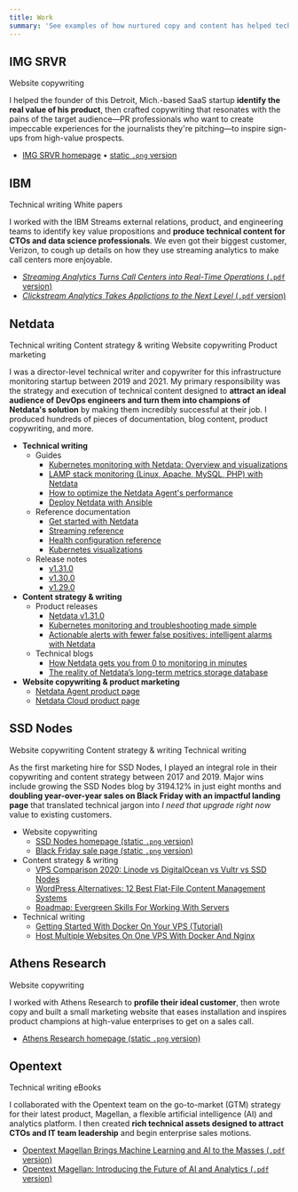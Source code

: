 ```yaml
---
title: Work
summary: 'See examples of how nurtured copy and content has helped tech brands clarify their message and fuel their growth.'
---
```


## IMG SRVR

<Tags>
  <Tag>Website copywriting</Tag>
</Tags>

I helped the founder of this Detroit, Mich.-based SaaS startup **identify the real value of his product**, then crafted copywriting that resonates with the pains of the target audience&mdash;PR professionals who want to create impeccable
experiences for the journalists they're pitching&mdash;to inspire sign-ups from high-value prospects.

- [IMG SRVR homepage](https://imgsrvr.net/) • [static `.png` version](/work/img-srvr_homepage-full.png)

## IBM

<Tags>
  <Tag>Technical writing</Tag>
  <Tag>White papers</Tag>
</Tags>

I worked with the IBM Streams external relations, product, and engineering teams to identify key value propositions and **produce technical content for CTOs and data science professionals**. We even got their biggest customer, Verizon, to cough up details on how they use streaming analytics to make call centers more enjoyable.

- [_Streaming Analytics Turns Call Centers into Real-Time Operations_ (`.pdf` version)](/work/IBM_ebook-call-center.pdf)
- [_Clickstream Analytics Takes Applictions to the Next Level_ (`.pdf`
  version)](/work/IBM-RTI-eBookClickstreamAnalytics.pdf)

## Netdata

<Tags>
  <Tag>Technical writing</Tag>
  <Tag>Content strategy & writing</Tag>
  <Tag>Website copywriting</Tag>
  <Tag>Product marketing</Tag>
</Tags>

I was a director-level technical writer and copywriter for this infrastructure monitoring startup between 2019 and 2021.
My primary responsibility was the strategy and execution of technical content designed to **attract an ideal audience of
DevOps engineers and turn them into champions of Netdata's solution** by making them incredibly successful at their job. I produced hundreds of pieces of documentation, blog content, product copywriting, and more.

- **Technical writing**
  - Guides
    - [Kubernetes monitoring with Netdata: Overview and visualizations](https://learn.netdata.cloud/guides/monitor/kubernetes-k8s-netdata)
    - [LAMP stack monitoring (Linux, Apache, MySQL, PHP) with Netdata](https://learn.netdata.cloud/guides/monitor/lamp-stack)
    - [How to optimize the Netdata Agent's performance](https://learn.netdata.cloud/guides/configure/performance)
    - [Deploy Netdata with Ansible](https://learn.netdata.cloud/guides/deploy/ansible)
  - Reference documentation
    - [Get started with Netdata](https://learn.netdata.cloud/docs/get-started)
    - [Streaming reference](https://learn.netdata.cloud/docs/metrics-storage-management/reference-streaming)
    - [Health configuration reference](https://learn.netdata.cloud/docs/agent/health/reference)
    - [Kubernetes visualizations](https://learn.netdata.cloud/docs/cloud/visualize/kubernetes)
  - Release notes
    - [v1.31.0](https://github.com/netdata/netdata/releases/tag/v1.31.0)
    - [v1.30.0](https://github.com/netdata/netdata/releases/tag/v1.30.0)
    - [v1.29.0](https://github.com/netdata/netdata/releases/tag/v1.29.0)
- **Content strategy & writing**
  - Product releases
    - [Netdata v1.31.0](https://www.netdata.cloud/blog/product/netdata-v1-31/)
    - [Kubernetes monitoring and troubleshooting made
      simple](https://www.netdata.cloud/blog/kubernetes-monitoring-troubleshooting/)
    - [Actionable alerts with fewer false positives: intelligent alarms with
      Netdata](https://www.netdata.cloud/blog/product/actionable-intelligent-alerts/)
  - Technical blogs
    - [How Netdata gets you from 0 to monitoring in
      minutes](https://www.netdata.cloud/blog/how-netdata-gets-you-from-0-to-monitoring-in-minutes/)
    - [The reality of Netdata’s long-term metrics storage
      database](https://www.netdata.cloud/blog/the-reality-of-netdatas-long-term-metrics-storage-database/)
- **Website copywriting & product marketing**
  - [Netdata Agent product page](https://netdata.cloud/agent)
  - [Netdata Cloud product page](https://netdata.cloud/cloud)

## SSD Nodes

<Tags>
  <Tag>Website copywriting</Tag>
  <Tag>Content strategy & writing</Tag>
  <Tag>Technical writing</Tag>
</Tags>

As the first marketing hire for SSD Nodes, I played an integral role in their copywriting and content strategy between
2017 and 2019. Major wins include growing the SSD Nodes blog by 3194.12% in just eight months and **doubling
year-over-year sales on Black Friday with an impactful landing page** that translated technical jargon into _I need that
upgrade right now_ value to existing customers.

- Website copywriting
  - [SSD Nodes homepage (static `.png` version)](/work/SSD-Nodes_homepage-full.png)
  - [Black Friday sale page (static `.png` version)](/work/SSD-Nodes_10x-full.png)
- Content strategy & writing
  - [VPS Comparison 2020: Linode vs DigitalOcean vs Vultr vs SSD
    Nodes](https://blog.ssdnodes.com/blog/vps-comparison-linode-digitalocean-vultr-ssdnodes/)
  - [WordPress Alternatives: 12 Best Flat-File Content Management
    Systems](https://blog.ssdnodes.com/blog/flat-file-wordpress-alternatives/)
  - [Roadmap: Evergreen Skills For Working With
    Servers](https://blog.ssdnodes.com/blog/roadmap-evergreen-skills-servers/)
- Technical writing
  - [Getting Started With Docker On Your VPS (Tutorial)](https://blog.ssdnodes.com/blog/getting-started-docker-vps/)
  - [Host Multiple Websites On One VPS With Docker And
    Nginx](https://blog.ssdnodes.com/blog/host-multiple-websites-docker-nginx/)

## Athens Research

<Tags>
  <Tag>Website copywriting</Tag>
</Tags>

I worked with Athens Research to **profile their ideal customer**, then wrote copy and built a small marketing website
that eases installation and inspires product champions at high-value enterprises to get on a sales call.

- [Athens Research homepage (static `.png` version)](/work/athens-research_homepage-full.png)

<!-- ## InsureVue

<Tags>
  <Tag>Website copywriting</Tag>
</Tags>

This is a description.

- [InsureVue homepage](https://clickcapital.ca/) -->

<!-- ## RTInsights

<Tags>
  <Tag>Content writing</Tag>
</Tags>

This is a description. -->

## Opentext

<Tags>
  <Tag>Technical writing</Tag>
  <Tag>eBooks</Tag>
</Tags>

I collaborated with the Opentext team on the go-to-market (GTM) strategy for their latest product, Magellan, a flexible
artificial intelligence (AI) and analytics platform. I then created **rich technical assets designed to attract CTOs and
IT team leadership** and begin enterprise sales motions.

- [Opentext Magellan Brings Machine Learning and AI to the Masses (`.pdf`
  version)](/work/opentext-magellan-solution-overview.pdf)
- [Opentext Magellan: Introducing the Future of AI and Analytics (`.pdf` version)](/work/opentext-magellan-ebook.pdf)

<!-- ## ADLINK

This is a description.

- [What is edge computing? (static `.png` version)](work/ADLINK-what-is-edge-computing.png) -->

<!-- ## Bobsled Marketing

<Tags>
  <Tag>Content writing</Tag>
</Tags>

This is a description. -->
